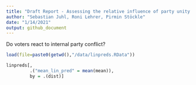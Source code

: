 ```yaml
---
title: "Draft Report - Assessing the relative influence of party unity on vote choice: Evidence from a conjoint experiment "
author: "Sebastian Juhl, Roni Lehrer, Pirmin Stöckle"
date: "1/14/2021"
output: github_document
---
```


Do voters react to internal party conflict?

```r
load(file=paste0(getwd(),"/data/linpreds.RData"))

linpreds[,
         .("mean_lin_pred" = mean(mean)),
         by = .(dist)]

```

